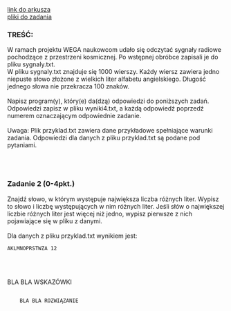 
<div className="box_link"><a className="link" target="_blank" href="https://cke.gov.pl/images/_EGZAMIN_MATURALNY_OD_2015/Arkusze_egzaminacyjne/2018/formula_od_2015/informatyka/MIN-R2_1P-182.pdf">link do arkusza</a>
<br/>
<a className="link" href="http://cke.gov.pl/images/_EGZAMIN_MATURALNY_OD_2015/Arkusze_egzaminacyjne/2018/formula_od_2015/informatyka/Dane_PR2.zip">pliki do zadania</a>
<br/>
</div>

### TREŚĆ:
W ramach projektu WEGA naukowcom udało się odczytać sygnały radiowe pochodzące
z przestrzeni kosmicznej. Po wstępnej obróbce zapisali je do pliku sygnaly.txt.<br/>
W pliku sygnaly.txt znajduje się 1000 wierszy. Każdy wiersz zawiera jedno niepuste
słowo złożone z wielkich liter alfabetu angielskiego. Długość jednego słowa nie przekracza 100
znaków.<br/><br/>
Napisz <span className="bold">program(y)</span>, który(e) da(dzą) odpowiedzi do poniższych zadań. Odpowiedzi zapisz
w pliku wyniki4.txt, a każdą odpowiedź poprzedź numerem oznaczającym odpowiednie
zadanie.<br/><br/>
<span className="bold">Uwaga</span>: Plik przyklad.txt zawiera dane przykładowe spełniające warunki zadania.
Odpowiedzi dla danych z pliku przyklad.txt są podane pod pytaniami. 

<br/><br/>

### Zadanie 2   (0-4pkt.)
Znajdź słowo, w którym występuje największa liczba <span className="bold">różnych</span> liter. Wypisz to słowo i liczbę
występujących w nim różnych liter. Jeśli słów o największej liczbie różnych liter jest więcej
niż jedno, wypisz pierwsze z nich pojawiające się w pliku z danymi.<br/><br/>
Dla danych z pliku przyklad.txt wynikiem jest:

```
AKLMNOPRSTWZA 12
```

<br/><br/>

<Dropdown title="WSKAZÓWKI">
    <p>
    BLA BLA WSKAZÓWKI
    </p>
</Dropdown>

<Dropdown title="PRZYKŁADOWE ROZWIĄZANIE">
    <Code>
    BLA BLA ROZWIĄZANIE
    </Code>
</Dropdown>
